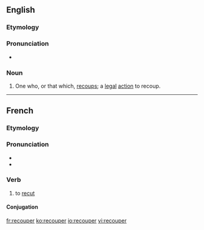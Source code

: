 ==English==

===Etymology===
{{suffix|recoup|er}}

===Pronunciation===
* {{rhymes|uːpə(ɹ)}}

===Noun===
{{en-noun}}

# One who, or that which, [[recoup]]s; a [[legal]] [[action]] to recoup.

----

==French==

===Etymology===
{{prefix|re|couper|lang=fr}}

===Pronunciation===
* {{IPA|/ʁə.ku.pe/|lang=fr}}
* {{homophones|recoupai|recoupez|recoupé|recoupée|recoupées|recoupés}}

===Verb===
{{fr-verb}}

# {{transitive}} to [[recut]]

====Conjugation====
{{fr-conj-er|recoup|avoir}}

[[fr:recouper]]
[[ko:recouper]]
[[io:recouper]]
[[vi:recouper]]